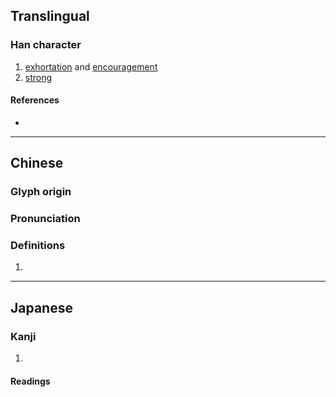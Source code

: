 {{character info}}
==Translingual==

===Han character===
{{Han char|rn=19|rad=力|as=06|sn=8|four=|canj=IQKS|ids=⿰牟力}}

# [[exhortation]] and [[encouragement]]
# [[strong]]

====References====
* {{Han ref|kx=0147.130|dkj=02335|dj=0331.210|hdz=10370.100|uh=52BA|ud=21178}}

----

==Chinese==
{{zh-forms}}

===Glyph origin===
{{Han etym}}

===Pronunciation===
{{zh-pron
|m=móu
|c=
|mc=y
|oc=y
|cat=
}}

===Definitions===
{{zh-hanzi}}

# {{rfdef|zh}}

----

==Japanese==

===Kanji===
{{ja-kanji|grade=|rs=力06}}

# {{rfdef|ja|sort=力06}}

====Readings====
{{rfv-pron|ja}}
{{ja-readings
|goon=む
|kanon=ぼう<!--
|kun=すすめはげます
-->}}